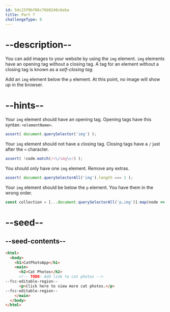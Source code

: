 ```yaml
---
id: 5dc23f9bf86c76b9248c6eba
title: Part 7
challengeType: 0
---
```


# --description--

You can add images to your website by using the `img` element. `img` elements have an opening tag without a closing tag. A tag for an element without a closing tag is known as a <dfn>self-closing tag</dfn>.

Add an `img` element below the `p` element. At this point, no image will show up in the browser.

# --hints--

Your `img` element should have an opening tag. Opening tags have this syntax: `<elementName>`.

```js
assert( document.querySelector('img') );
```

Your `img` element should not have a closing tag. Closing tags have a `/` just after the `<` character.

```js
assert( !code.match(/<\/img\>/) );
```

You should only have one `img` element. Remove any extras.

```js
assert( document.querySelectorAll('img').length === 1 );
```

Your `img` element should be below the `p` element. You have them in the wrong order.

```js
const collection = [...document.querySelectorAll('p,img')].map(node => node.nodeName); assert( collection.indexOf('P') < collection.indexOf('IMG') );
```

# --seed--

## --seed-contents--

```html
<html>
  <body>
    <h1>CatPhotoApp</h1>
    <main>
      <h2>Cat Photos</h2>
      <!-- TODO: Add link to cat photos -->
--fcc-editable-region--
      <p>Click here to view more cat photos.</p>
--fcc-editable-region--
    </main>
  </body>
</html>
```

